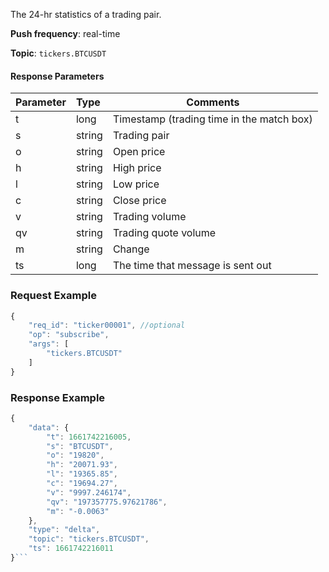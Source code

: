 
<p>The 24-hr statistics of a trading pair.</p>
<p><b>Push frequency</b>: real-time</p>
<p><b>Topic</b>: <code>tickers.BTCUSDT</code></p>


#### Response Parameters
| Parameter | Type | Comments|
|:----- |:-----|----- |
|t | long | Timestamp (trading time in the match box) |
|s | string | Trading pair |
|o | string | Open price |
|h | string | High price |
|l | string | Low price |
|c | string | Close price |
|v | string | Trading volume |
|qv | string | Trading quote volume |
|m | string | Change |
| ts | long | The time that message is sent out |

### Request Example

<Tabs>
<TabItem value="console" label="JSON subscription message">

```javascript
{
    "req_id": "ticker00001", //optional
    "op": "subscribe",
    "args": [
        "tickers.BTCUSDT"
    ]
}
```

</TabItem>
</Tabs>

### Response Example

```javascript
{
    "data": {
        "t": 1661742216005,
        "s": "BTCUSDT",
        "o": "19820",
        "h": "20071.93",
        "l": "19365.85",
        "c": "19694.27",
        "v": "9997.246174",
        "qv": "197357775.97621786",
        "m": "-0.0063"
    },
    "type": "delta",
    "topic": "tickers.BTCUSDT",
    "ts": 1661742216011
}```
